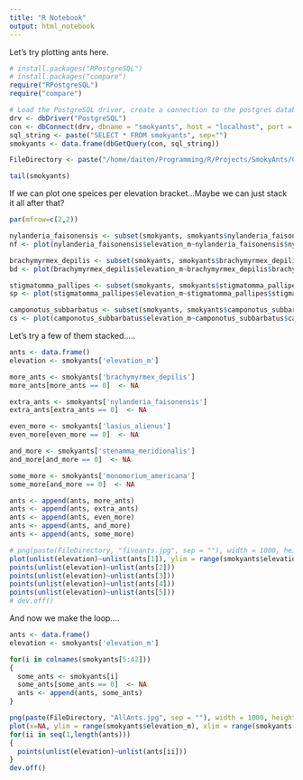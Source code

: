 ```yaml
---
title: "R Notebook"
output: html_notebook
---
```


Let's try plotting ants here. 

```r
# install.packages("RPostgreSQL")
# install.packages("compare")
require("RPostgreSQL")
require("compare")

# Load the PostgreSQL driver, create a connection to the postgres database
drv <- dbDriver("PostgreSQL")
con <- dbConnect(drv, dbname = "smokyants", host = "localhost", port = 5432, user = "ruser", password = "ruser")
sql_string <- paste("SELECT * FROM smokyants", sep="")
smokyants <- data.frame(dbGetQuery(con, sql_string))

FileDirectory <- paste("/home/daiten/Programming/R/Projects/SmokyAnts/Graphics/", sep="")

tail(smokyants)
```

If we can plot one speices per elevation bracket...Maybe we can just stack it all after that?

```r
par(mfrow=c(2,2))

nylanderia_faisonensis <- subset(smokyants, smokyants$nylanderia_faisonensis > 0)
nf <- plot(nylanderia_faisonensis$elevation_m~nylanderia_faisonensis$nylanderia_faisonensis)

brachymyrmex_depilis <- subset(smokyants, smokyants$brachymyrmex_depilis > 0)
bd <- plot(brachymyrmex_depilis$elevation_m~brachymyrmex_depilis$brachymyrmex_depilis)

stigmatomma_pallipes <- subset(smokyants, smokyants$stigmatomma_pallipes > 0)
sp <- plot(stigmatomma_pallipes$elevation_m~stigmatomma_pallipes$stigmatomma_pallipes)

camponotus_subbarbatus <- subset(smokyants, smokyants$camponotus_subbarbatus > 0)
cs <- plot(camponotus_subbarbatus$elevation_m~camponotus_subbarbatus$camponotus_subbarbatus)
```

Let's try a few of them stacked.....
```r
ants <- data.frame()
elevation <- smokyants['elevation_m']

more_ants <- smokyants['brachymyrmex_depilis']
more_ants[more_ants == 0]  <- NA

extra_ants <- smokyants['nylanderia_faisonensis']
extra_ants[extra_ants == 0]  <- NA

even_more <- smokyants['lasius_alienus']
even_more[even_more == 0]  <- NA

and_more <- smokyants['stenamma_meridionalis']
and_more[and_more == 0]  <- NA

some_more <- smokyants['monomorium_americana']
some_more[and_more == 0]  <- NA

ants <- append(ants, more_ants)
ants <- append(ants, extra_ants)
ants <- append(ants, even_more)
ants <- append(ants, and_more)
ants <- append(ants, some_more)

# png(paste(FileDirectory, "fiveants.jpg", sep = ""), width = 1000, height = 1000)
plot(unlist(elevation)~unlist(ants[1]), ylim = range(smokyants$elevation_m), xlim = range(smokyants[,5:42]))
points(unlist(elevation)~unlist(ants[2]))
points(unlist(elevation)~unlist(ants[3]))
points(unlist(elevation)~unlist(ants[4]))
points(unlist(elevation)~unlist(ants[5]))
# dev.off()
```

And now we make the loop....
```r
ants <- data.frame()
elevation <- smokyants['elevation_m']

for(i in colnames(smokyants[5:42]))
{
  some_ants <- smokyants[i]
  some_ants[some_ants == 0]  <- NA
  ants <- append(ants, some_ants)
}

png(paste(FileDirectory, "AllAnts.jpg", sep = ""), width = 1000, height = 1000)
plot(x=NA, ylim = range(smokyants$elevation_m), xlim = range(smokyants[,5:42]))
for(ii in seq(1,length(ants)))
{
  points(unlist(elevation)~unlist(ants[ii]))  
}
dev.off()
```